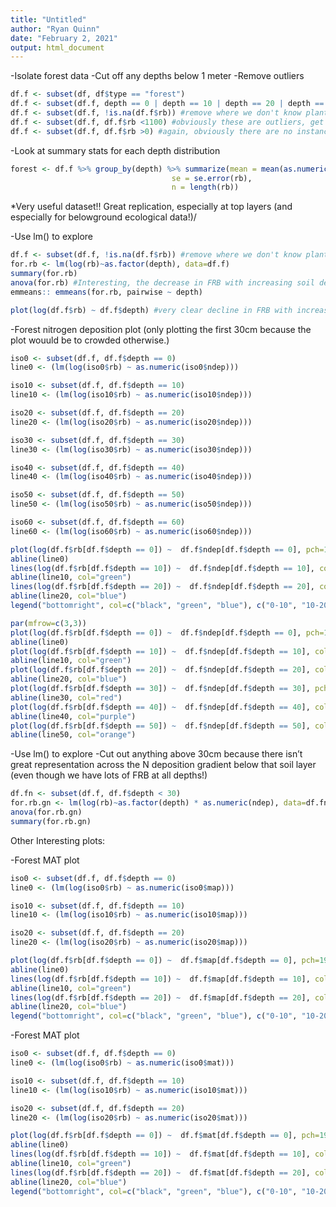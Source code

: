 ```yaml
---
title: "Untitled"
author: "Ryan Quinn"
date: "February 2, 2021"
output: html_document
---
```


-Isolate forest data
-Cut off any depths below 1 meter 
-Remove outliers 
```r
df.f <- subset(df, df$type == "forest")
df.f <- subset(df.f, depth == 0 | depth == 10 | depth == 20 | depth == 30 | depth == 40 | depth == 50 | depth == 60 | depth == 70 | depth == 80 | depth == 90)
df.f <- subset(df.f, !is.na(df.f$rb)) #remove where we don't know plant type 
df.f <- subset(df.f, df.f$rb <1100) #obviously these are outliers, get rid of them, they're not real data
df.f <- subset(df.f, df.f$rb >0) #again, obviously there are no instances of negative fine root biomass 
```

-Look at summary stats for each depth distribution 
```r
forest <- df.f %>% group_by(depth) %>% summarize(mean = mean(as.numeric(rb)), 
                                    se = se.error(rb), 
                                    n = length(rb))
```
*Very useful dataset!! Great replication, especially at top layers (and especially for belowground ecological data!)/ 

-Use lm() to explore 
```r
df.f <- subset(df.f, !is.na(df.f$rb)) #remove where we don't know plant type 
for.rb <- lm(log(rb)~as.factor(depth), data=df.f) 
summary(for.rb)
anova(for.rb) #Interesting, the decrease in FRB with increasing soil depth is not nearly as pronounced as in grasslands. This is EXPECTED. Trees root more deeply and denser than grasslands which have shallow root systems, comparatively. 
emmeans:: emmeans(for.rb, pairwise ~ depth)

plot(log(df.f$rb) ~ df.f$depth) #very clear decline in FRB with increasing soil depth 
```

-Forest nitrogen deposition plot (only plotting the first 30cm because the plot wouuld be to crowded otherwise.)
```r
iso0 <- subset(df.f, df.f$depth == 0)
line0 <- (lm(log(iso0$rb) ~ as.numeric(iso0$ndep)))

iso10 <- subset(df.f, df.f$depth == 10)
line10 <- (lm(log(iso10$rb) ~ as.numeric(iso10$ndep)))

iso20 <- subset(df.f, df.f$depth == 20)
line20 <- (lm(log(iso20$rb) ~ as.numeric(iso20$ndep)))

iso30 <- subset(df.f, df.f$depth == 30)
line30 <- (lm(log(iso30$rb) ~ as.numeric(iso30$ndep)))

iso40 <- subset(df.f, df.f$depth == 40)
line40 <- (lm(log(iso40$rb) ~ as.numeric(iso40$ndep)))

iso50 <- subset(df.f, df.f$depth == 50)
line50 <- (lm(log(iso50$rb) ~ as.numeric(iso50$ndep)))

iso60 <- subset(df.f, df.f$depth == 60)
line60 <- (lm(log(iso60$rb) ~ as.numeric(iso60$ndep)))

plot(log(df.f$rb[df.f$depth == 0]) ~  df.f$ndep[df.f$depth == 0], pch=19, type="p")
abline(line0)
lines(log(df.f$rb[df.f$depth == 10]) ~  df.f$ndep[df.f$depth == 10], col="green", pch=19, type="p")
abline(line10, col="green")
lines(log(df.f$rb[df.f$depth == 20]) ~  df.f$ndep[df.f$depth == 20], col="blue", pch=19, type="p")
abline(line20, col="blue")
legend("bottomright", col=c("black", "green", "blue"), c("0-10", "10-20", "20-30"), pch=19, lty=1, lwd=2)

par(mfrow=c(3,3))
plot(log(df.f$rb[df.f$depth == 0]) ~  df.f$ndep[df.f$depth == 0], pch=19, type="p")
abline(line0)
plot(log(df.f$rb[df.f$depth == 10]) ~  df.f$ndep[df.f$depth == 10], col="green", pch=19, type="p")
abline(line10, col="green")
plot(log(df.f$rb[df.f$depth == 20]) ~  df.f$ndep[df.f$depth == 20], col="blue", pch=19, type="p")
abline(line20, col="blue")
plot(log(df.f$rb[df.f$depth == 30]) ~  df.f$ndep[df.f$depth == 30], pch=19, type="p", col="red")
abline(line30, col="red")
plot(log(df.f$rb[df.f$depth == 40]) ~  df.f$ndep[df.f$depth == 40], col="purple", pch=19, type="p")
abline(line40, col="purple")
plot(log(df.f$rb[df.f$depth == 50]) ~  df.f$ndep[df.f$depth == 50], col="orange", pch=19, type="p")
abline(line50, col="orange")
```

-Use lm() to explore 
  -Cut out anything above 30cm because there isn't great representation across the N deposition gradient below that soil layer (even though we have lots of FRB at all depths!)
```r
df.fn <- subset(df.f, df.f$depth < 30)
for.rb.gn <- lm(log(rb)~as.factor(depth) * as.numeric(ndep), data=df.fn) 
anova(for.rb.gn)
summary(for.rb.gn) 
```

Other Interesting plots: 

-Forest MAT plot
```r
iso0 <- subset(df.f, df.f$depth == 0)
line0 <- (lm(log(iso0$rb) ~ as.numeric(iso0$map)))

iso10 <- subset(df.f, df.f$depth == 10)
line10 <- (lm(log(iso10$rb) ~ as.numeric(iso10$map)))

iso20 <- subset(df.f, df.f$depth == 20)
line20 <- (lm(log(iso20$rb) ~ as.numeric(iso20$map)))

plot(log(df.f$rb[df.f$depth == 0]) ~  df.f$map[df.f$depth == 0], pch=19, type="p")
abline(line0)
lines(log(df.f$rb[df.f$depth == 10]) ~  df.f$map[df.f$depth == 10], col="green", pch=19, type="p")
abline(line10, col="green")
lines(log(df.f$rb[df.f$depth == 20]) ~  df.f$map[df.f$depth == 20], col="blue", pch=19, type="p")
abline(line20, col="blue")
legend("bottomright", col=c("black", "green", "blue"), c("0-10", "10-20", "20-30"), pch=19, lty=1, lwd=2)
```

-Forest MAT plot
```r
iso0 <- subset(df.f, df.f$depth == 0)
line0 <- (lm(log(iso0$rb) ~ as.numeric(iso0$mat)))

iso10 <- subset(df.f, df.f$depth == 10)
line10 <- (lm(log(iso10$rb) ~ as.numeric(iso10$mat)))

iso20 <- subset(df.f, df.f$depth == 20)
line20 <- (lm(log(iso20$rb) ~ as.numeric(iso20$mat)))

plot(log(df.f$rb[df.f$depth == 0]) ~  df.f$mat[df.f$depth == 0], pch=19, type="p")
abline(line0)
lines(log(df.f$rb[df.f$depth == 10]) ~  df.f$mat[df.f$depth == 10], col="green", pch=19, type="p")
abline(line10, col="green")
lines(log(df.f$rb[df.f$depth == 20]) ~  df.f$mat[df.f$depth == 20], col="blue", pch=19, type="p")
abline(line20, col="blue")
legend("bottomright", col=c("black", "green", "blue"), c("0-10", "10-20", "20-30"), pch=19, lty=1, lwd=2)
```



